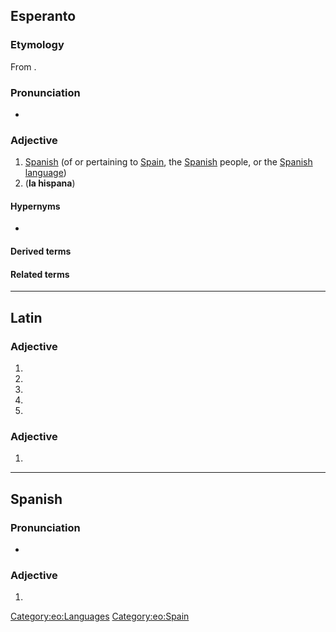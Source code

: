 ==Esperanto==

===Etymology===
From {{af|eo|hispano|t1=a Spaniard|-a}}.

===Pronunciation===
* {{audio|LL-Q143 (epo)-Lepticed7-hispana.wav|Audio|lang=eo}}

===Adjective===
{{eo-head}}

# [[Spanish]] (of or pertaining to [[Spain]], the [[Spanish]] people, or the [[Spanish]] [[language]])
# ('''la hispana''') {{clipping of|[[la]] [[hispana lingvo]]||the Spanish language|lang=eo}}

====Hypernyms====
* {{l|eo|eŭropa|t=European}}

====Derived terms====
{{der3
|eo|{{l|eo|hispana lingvo|t=Spanish language}}
|{{l|eo|hispanlingvano}}, {{l|eo|hispanparolanto|t=a Spanish speaker, a [[hispanophone]]}}
|{{l|eo|hispanparola}}, {{l|eo|hispanparolanta|t=Spanish-speaking}}
}}

====Related terms====
{{rel2
|eo|{{l|eo|hispane|t=in Spanish}}
|{{l|eo|Hispanio|t=Spain}}
}}

{{eo GCSE|4}}

[[Category:eo:Languages]]
[[Category:eo:Spain]]

----

==Latin==

===Adjective===
{{la-adj-form|hispāna}}

# {{inflection of|hispānus||nom|f|s|lang=la}}
# {{inflection of|hispānus||nom|n|p|lang=la}}
# {{inflection of|hispānus||acc|n|p|lang=la}}
# {{inflection of|hispānus||voc|f|s|lang=la}}
# {{inflection of|hispānus||voc|n|p|lang=la}}

===Adjective===
{{la-adj-form|hispānā}}

# {{inflection of|hispānus||abl|f|s|lang=la}}

----

==Spanish==

===Pronunciation===
* {{es-IPA}}

===Adjective===
{{head|es|adjective form|g=f-s}}

# {{es-adj form of|hispano|f|sg}}